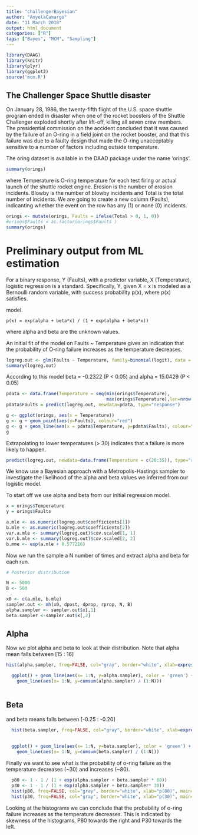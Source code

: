 ```yaml
---
title: "challengerBayesian"
author: "AnyelaCamargo"
date: "11 March 2018"
output: html_document
categories: ["R"]
tags: ["Bayes", "MCM", "Sampling"]
---
```



```r

library(DAAG)
library(knitr)
library(plyr)
library(ggplot2)
source('mcm.R')
```

## The Challenger Space Shuttle disaster
On January 28, 1986, the twenty-fifth flight of the U.S. space shuttle program ended in disaster when one of the rocket boosters of the Shuttle Challenger exploded shortly after lift-off, killing all seven crew members. The presidential commission on the accident concluded that it was caused by the failure of an O-ring in a field joint on the rocket booster, and that this failure was due to a faulty design that made the O-ring unacceptably sensitive to a number of factors including outside temperature.

The oring dataset is available in the DAAD package under the name 'orings'. 

```r

summary(orings)
```

where Temperature is O-ring temperature for each test firing or actual launch of the shuttle rocket engine. Erosion is the number of erosion incidents. Blowby is the number of blowby incidents and Total is the total number of incidents. We are going to create a new column (Faults), indicanting whether the event on the row has any (1) or none (0) incidents.

```r
orings <- mutate(orings, Faults = ifelse(Total > 0, 1, 0))
#orings$Faults = as.factor(orings$Faults )
summary(orings)

```


# Preliminary output from ML estimation

For a binary response, Y (Faults), with a predictor variable, X (Temperature), logistic regression is a standard. Specifically, Y, given X = x is modeled as a Bernoulli random variable, with
success probability p(x), where p(x) satisfies.

model. 

    p(x) = exp(alpha + beta*x) / (1 + exp(alpha + beta*x))
    
where alpha and beta are the unknown values.

An initial fit of the model on Faults ~ Temperature gives an indication that the probability of O-ring failure increases as the temperature decreases. 

```r
logreg.out <- glm(Faults ~ Temperature, family=binomial(logit), data = orings)
summary(logreg.out)
```

According to this model beta =  -0.2322 (P < 0.05) and alpha = 15.0429 (P < 0.05)


```r

pdata <- data.frame(Temperature = seq(min(orings$Temperature), 
                                      max(orings$Temperature),len=nrow(orings)))
pdata$Faults = predict(logreg.out, newdata=pdata, type="response")

g <- ggplot(orings, aes(x = Temperature))
g <- g + geom_point(aes(y=Faults), colour="red")
g <- g + geom_line(aes(x = pdata$Temperature, y=pdata$Faults), colour="green")
g

```

Extrapolating to lower temperatures (> 30) indicates that a failure is more likely to happen. 

```r
predict(logreg.out, newdata=data.frame(Temperature = c(20:35)), type="response")

```

We know use a Bayesian approach with a Metropolis-Hastings sampler to investigate the likelihood of the alpha and beta values we inferred from our logistic model.

To start off we use alpha and beta from our initial regression model.


```r

x = orings$Temperature
y = orings$Faults
```


```r
a.mle <- as.numeric(logreg.out$coefficients[1])
b.mle <- as.numeric(logreg.out$coefficients[2])
var.a.mle <- summary(logreg.out)$cov.scaled[1, 1]
var.b.mle <- summary(logreg.out)$cov.scaled[2, 2]
b.mme <- exp(a.mle + 0.577216)
```

Now we run the sample a N number of times and extract alpha and beta for each run.

```r
# Posterior distribution

N <- 5000
B <- 500

x0 <- c(a.mle, b.mle)
sampler.out <- mh(x0, dpost, dprop, rprop, N, B) 
alpha.sampler <- sampler.out$x[,1]
beta.sampler <-sampler.out$x[,2]

```

## Alpha
Now we plot alpha and beta to look at their distribution. Note that alpha mean falls between [15 : 16]

```r

hist(alpha.sampler, freq=FALSE, col="gray", border="white", xlab=expression(alpha))

  ggplot() + geom_line(aes(x= 1:N, y=alpha.sampler), color = 'green') + 
    geom_line(aes(x= 1:N, y=cumsum(alpha.sampler) / (1:N)))
  
```

## Beta

and beta means falls between [-0.25 : -0.20]

```r
  hist(beta.sampler, freq=FALSE, col="gray", border="white", xlab=expression(beta))
  
  
  ggplot() + geom_line(aes(x= 1:N, y=beta.sampler), color = 'green') + 
    geom_line(aes(x= 1:N, y=cumsum(beta.sampler) / (1:N)))
```
 
Finally we want to see what is the probability of o-ring failure as the temperature decreases (~30) and increases (~80).
 
```r
  p80 <- 1 - 1 / (1 + exp(alpha.sampler + beta.sampler * 80))
  p30 <- 1 - 1 / (1 + exp(alpha.sampler + beta.sampler* 30))
  hist(p80, freq=FALSE, col="gray", border="white", xlab="p(80)", main="")
  hist(p30, freq=FALSE, col="gray", border="white", xlab="p(30)", main="")
```

Looking at the histograms we can conclude that the probability of o-ring failure increases as the temperature decreases. This is indicated by skewness of the histograms, P80 towards the right and P30 towards the left.   
